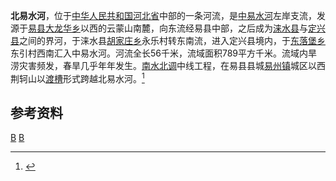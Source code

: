 '''北易水河'''，位于[[中华人民共和国|中华人民共和国]][[河北省|河北省]]中部的一条河流，是[[中易水河|中易水河]]左岸支流，发源于[[易县|易县]][[大龙华乡|大龙华乡]]以西的云蒙山南麓，向东流经易县中部，之后成为[[涞水县|涞水县]]与[[定兴县|定兴县]]之间的界河，于涞水县[[胡家庄乡|胡家庄乡]]永乐村转东南流，进入定兴县境内，于[[东落堡乡|东落堡乡]]东引村西南汇入中易水河。河流全长56千米，流域面积789平方千米。流域内旱涝灾害频发，春旱几乎年年发生。[[南水北调|南水北调]]中线工程，在易县县城[[易州镇|易州镇]]城区以西荆轲山以[[渡槽|渡槽]]形式跨越北易水河。<ref name="中国河湖大典">{{cite book zh |author=《[[中国河湖大典|中国河湖大典]]》编纂委员会 |title=《中国河湖大典·海河卷》 |format=M |edition=1 |location=北京 |publisher=中国水利水电出版社 |date=2013年1月 |pages=100页 |id= ISBN 978-7-5170-0563-6}}</ref>
==参考资料==
{{reflist}}

{{China-river-stub}}
[[Category:河北河流|B]]
[[Category:海河水系|B]]